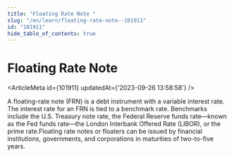 ```yaml
---
title: "Floating Rate Note "
slug: "/en/learn/floating-rate-note--101911"
id: "101911"
hide_table_of_contents: true
---
```



# Floating Rate Note 

<ArticleMeta id={101911} updatedAt={'2023-09-26 13:58:58'} />
<div className='border-solid border-b border-t-0 my-4 border-[var(--ifm-color-gray-300)]' />

A floating-rate note (FRN) is a debt instrument with a variable interest rate. The interest rate for an FRN is tied to a benchmark rate. Benchmarks include the U.S. Treasury note rate, the Federal Reserve funds rate—known as the Fed funds rate—the London Interbank Offered Rate (LIBOR), or the prime rate.Floating rate notes or floaters can be issued by financial institutions, governments, and corporations in maturities of two-to-five years.

